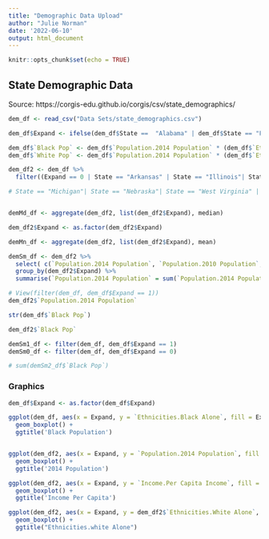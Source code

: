 ```yaml
---
title: "Demographic Data Upload"
author: "Julie Norman"
date: '2022-06-10'
output: html_document
---
```


```r
knitr::opts_chunk$set(echo = TRUE)
```

## State Demographic Data
Source: https://corgis-edu.github.io/corgis/csv/state_demographics/

```r
dem_df <- read_csv("Data Sets/state_demographics.csv")

dem_df$Expand <- ifelse(dem_df$State ==  "Alabama" | dem_df$State == "Florida" | dem_df$State ==  "Georgia"  |  dem_df$State ==  "Kansas" | dem_df$State ==  "Mississippi"  |  dem_df$State ==  "North Carolina" |dem_df$State ==  "South Dakota"  |   dem_df$State ==  "South Carolina" |   dem_df$State ==  "Tennessee" |   dem_df$State ==  "Texas" | dem_df$State ==  "Wisconsin" | dem_df$State == "Wyoming", 0, 1 )

dem_df$`Black Pop` <- dem_df$`Population.2014 Population` * (dem_df$`Ethnicities.Black Alone`/100)
dem_df$`White Pop` <- dem_df$`Population.2014 Population` * (dem_df$`Ethnicities.White Alone`/100)

dem_df2 <- dem_df %>% 
  filter((Expand == 0 | State == "Arkansas" | State == "Illinois"| State == "Indiana"| State == "Louisiana"| State == "Minnesota" | State == "Missouri"  | State == "North Dakota"    |   State == "Virginia"  ) & State != "Texas")

# State == "Michigan"| State == "Nebraska"| State == "West Virginia" | State == "Iowa"| | State == "Oklahoma"  | State == "Kentucky" | State == "Colorado" |  State == "Ohio" | State == "Montana" | State == "Idaho" |  State == "Nevada" | State == "District of Columbia"


demMd_df <- aggregate(dem_df2, list(dem_df2$Expand), median)

dem_df2$Expand <- as.factor(dem_df2$Expand)

demMn_df <- aggregate(dem_df2, list(dem_df2$Expand), mean)

demSm_df <- dem_df2 %>% 
  select( c(`Population.2014 Population`, `Population.2010 Population`, `Black Pop`, `White Pop`)) %>% 
  group_by(dem_df2$Expand) %>% 
  summarise(`Population.2014 Population` = sum(`Population.2014 Population`), `Population.2010 Population` = sum(`Population.2010 Population`), `Black Total` = sum(dem_df2$`Black Pop`), `White Total` = sum(dem_df2$`White Pop`))

# View(filter(dem_df, dem_df$Expand == 1))
dem_df2$`Population.2014 Population`

str(dem_df$`Black Pop`)

dem_df2$`Black Pop`

demSm1_df <- filter(dem_df, dem_df$Expand == 1)
demSm0_df <- filter(dem_df, dem_df$Expand == 0)

# sum(demSm2_df$`Black Pop`)

```

### Graphics

```r
dem_df$Expand <- as.factor(dem_df$Expand)

ggplot(dem_df, aes(x = Expand, y = `Ethnicities.Black Alone`, fill = Expand)) +
  geom_boxplot() +
  ggtitle('Black Population') 



```

```r
ggplot(dem_df2, aes(x = Expand, y = `Population.2014 Population`, fill = Expand)) +
  geom_boxplot() +
  ggtitle('2014 Population') 

```

```r
ggplot(dem_df2, aes(x = Expand, y = `Income.Per Capita Income`, fill = Expand)) +
  geom_boxplot() +
  ggtitle('Income Per Capita') 


```

```r


ggplot(dem_df2, aes(x = Expand, y = dem_df2$`Ethnicities.White Alone`, fill = Expand)) +
  geom_boxplot() +
  ggtitle("Ethnicities.white Alone") 


```